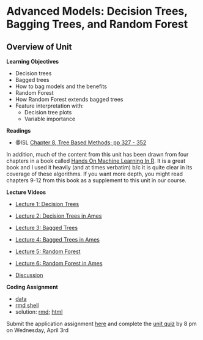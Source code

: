 # Advanced Models: Decision Trees, Bagging Trees, and Random Forest


## Overview of Unit

**Learning Objectives**

* Decision trees
* Bagged trees
* How to bag models and the benefits
* Random Forest
* How Random Forest extends bagged trees
* Feature interpretation with:
  * Decision tree plots
  * Variable importance


**Readings**

* @ISL [Chapter 8, Tree Based Methods; pp 327 - 352](pdfs/isl_2.pdf)

In addition, much of the content from this unit has been drawn from four chapters in a book called [Hands On Machine Learning In R](https://bradleyboehmke.github.io/HOML/).  It is a great book and I used it heavily (and at times verbatim) b/c it is quite clear in its coverage of these algorithms.  If you want more depth, you might read chapters 9-12 from this book as a supplement to this unit in our course.

**Lecture Videos**

* [Lecture 1: Decision Trees]()
* [Lecture 2: Decision Trees in Ames]()
* [Lecture 3: Bagged Trees]()
* [Lecture 4: Bagged Trees in Ames]()
* [Lecture 5: Random Forest]()
* [Lecture 6: Random Forest in Ames]()

* [Discussion]()


**Coding Assignment**

* [data](homework/unit_10/fifa.csv)
* [rmd shell](homework/unit_10/hw_unit_10_random_forest.Rmd)
* solution: [rmd](); [html]()


 Submit the application assignment [here]() and complete the [unit quiz]() by 8 pm on Wednesday, April 3rd 


